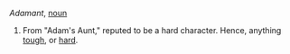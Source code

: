 ''Adamant'', [[noun]]

#From "Adam's Aunt," reputed to be a hard character.  Hence, anything [[tough]], or [[hard]].